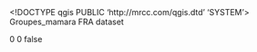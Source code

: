 <!DOCTYPE qgis PUBLIC 'http://mrcc.com/qgis.dtd' 'SYSTEM'>
<qgis version="3.22.12-Bia?owie?a">
  <identifier>Groupes_mamara</identifier>
  <parentidentifier></parentidentifier>
  <language>FRA</language>
  <type>dataset</type>
  <title>Groupes_mamara</title>
  <abstract></abstract>
  <links/>
  <fees></fees>
  <encoding></encoding>
  <crs>
    <spatialrefsys>
      <wkt></wkt>
      <proj4></proj4>
      <srsid>0</srsid>
      <srid>0</srid>
      <authid></authid>
      <description></description>
      <projectionacronym></projectionacronym>
      <ellipsoidacronym></ellipsoidacronym>
      <geographicflag>false</geographicflag>
    </spatialrefsys>
  </crs>
  <extent/>
</qgis>
